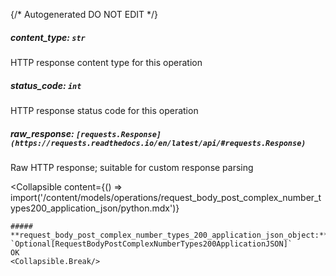 {/* Autogenerated DO NOT EDIT  */}

##### **content_type:** `str`
HTTP response content type for this operation

##### **status_code:** `int`
HTTP response status code for this operation

##### **raw_response:** `[requests.Response](https://requests.readthedocs.io/en/latest/api/#requests.Response)`
Raw HTTP response; suitable for custom response parsing

<Collapsible
    content={() => import('/content/models/operations/request_body_post_complex_number_types200_application_json/python.mdx')}
>
    ##### **request_body_post_complex_number_types_200_application_json_object:** `Optional[RequestBodyPostComplexNumberTypes200ApplicationJSON]`
    OK
    <Collapsible.Break/>
</Collapsible>


